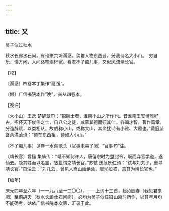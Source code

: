 ```yaml
---
---
---
```

title: 又
---



吴子似过秋水





秋水长廊水石间，有谁来共听潺潺。羡君人物东西晋，分我诗名大小山。　穷自乐，懒方闲，人间路窄酒杯宽。看君不了痴儿事，又似风流靖长官。





【校】


〔潺潺〕四卷本丁集作“潺湲”。

〔懒〕广信书院本作“晚”，兹从四卷本。





【笺注】


〔大小山〕王逸 楚辞章句：“招隐士者，淮南小山之所作也。昔淮南王安博雅好古，招怀天下俊伟之士，自八公之徒，咸慕其德而归其仁。各竭才智，著作篇章。分造辞赋，以类相从，故或称小山，或称大山，其义犹诗有小雅、大雅也。”黄庭坚 答余洪范诗：“道在东西祖，诗如大小山。”

〔不了痴儿事〕见卷一水调歌头（官事未易了阕）“官事句”注。

〔靖长官〕曾慥 集仙传：“靖不知何许人，唐僖宗时为登封令，既而弃官学道，遂仙去。隐其姓而以名显，故世谓之靖长官。”苏轼 送范景仁诗：“试与刘夫子，重寻靖长官。”自注云：“刘几云，曾见人嵩山幽绝处，眼光如猫，意其为靖长官也。”





【编年】


庆元四年至六年（一一九八至一二〇〇）。——上词十三首，起沁园春（我见君来阕）至鹧鸪天（秋水长廊水石间阕），必均为吴子似任铅山尉时所作，以其年月均不能确考，姑依广信书院本次第，汇录于此。